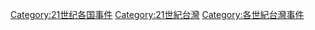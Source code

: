 [[Category:21世纪各国事件|Category:21世纪各国事件]]
[[Category:21世紀台灣|Category:21世紀台灣]]
[[Category:各世紀台灣事件|Category:各世紀台灣事件]]